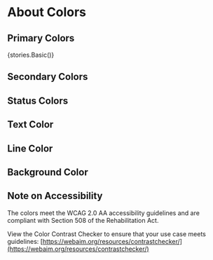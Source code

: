 
<Meta title="Colors" />

# About Colors

## Primary Colors

<Story name='Basic' height='60px'>{stories.Basic()}</Story>

## Secondary Colors

## Status Colors

## Text Color

## Line Color

## Background Color

## Note on Accessibility

The colors meet the WCAG 2.0 AA accessibility guidelines and are compliant with Section 508 of the Rehabilitation Act.

View the Color Contrast Checker to ensure that your use case meets guidelines:
[https://webaim.org/resources/contrastchecker/](https://webaim.org/resources/contrastchecker/)
